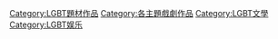 [[Category:LGBT題材作品|Category:LGBT題材作品]]
[[Category:各主題戲劇作品|Category:各主題戲劇作品]]
[[Category:LGBT文學|Category:LGBT文學]]
[[Category:LGBT娱乐|Category:LGBT娱乐]]